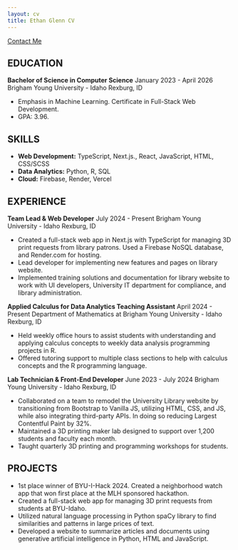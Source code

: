 ```yaml
---
layout: cv
title: Ethan Glenn CV
---
```


[Contact Me](https://eglenn.dev/contact)

## EDUCATION

**Bachelor of Science in Computer Science**        January 2023 - April 2026
Brigham Young University - Idaho        Rexburg, ID

* Emphasis in Machine Learning. Certificate in Full-Stack Web Development.
* GPA: 3.96.

## SKILLS

* **Web Development:** TypeScript, Next.js., React, JavaScript, HTML, CSS/SCSS
* **Data Analytics:** Python, R, SQL
* **Cloud:** Firebase, Render, Vercel

## EXPERIENCE

**Team Lead & Web Developer**        July 2024 - Present
Brigham Young University - Idaho        Rexburg, ID

* Created a full-stack web app in Next.js with TypeScript for managing 3D print requests from library patrons. Used a Firebase NoSQL database, and Render.com for hosting.
* Lead developer for implementing new features and pages on library website.
* Implemented training solutions and documentation for library website to work with UI developers, University IT department for compliance, and library administration.

**Applied Calculus for Data Analytics Teaching Assistant**        April 2024 - Present
Department of Mathematics at Brigham Young University - Idaho        Rexburg, ID

* Held weekly office hours to assist students with understanding and applying calculus concepts to weekly data analysis programming projects in R.
* Offered tutoring support to multiple class sections to help with calculus concepts and the R programming language.

**Lab Technician & Front-End Developer**        June 2023 - July 2024
Brigham Young University - Idaho        Rexburg, ID

* Collaborated on a team to remodel the University Library website by transitioning from Bootstrap to Vanilla JS, utilizing HTML, CSS, and JS, while also integrating third-party APIs. In doing so reducing Largest Contentful Paint by 32%.
* Maintained a 3D printing maker lab designed to support over 1,200 students and faculty each month.
* Taught quarterly 3D printing and programming workshops for students.

## PROJECTS

* 1st place winner of BYU-I-Hack 2024. Created a neighborhood watch app that won first place at the MLH sponsored hackathon.
* Created a full-stack web app for managing 3D print requests from students at BYU-Idaho.
* Utilized natural language processing in Python spaCy library to find similarities and patterns in large prices of text.
* Developed a website to summarize articles and documents using generative artificial intelligence in Python, HTML and JavaScript. 